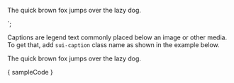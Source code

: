 
<p class="sui-caption">
	The quick brown fox jumps over the lazy dog.
</p>
`;

<Section
	title="Usage"
	style={{ paddingRight: 0, paddingLeft: 0 }}>
	<p>Captions are legend text commonly placed below an image or other media. To get that, add <Code>sui-caption</Code> class name as shown in the example below.</p>
	<Preview wrapper={ true }>
		<p className="sui-caption" style={{ margin: 0 }}>
			The quick brown fox jumps over the lazy dog.
		</p>
	</Preview>
	<Snippet language="html">{ sampleCode }</Snippet>
</Section>
